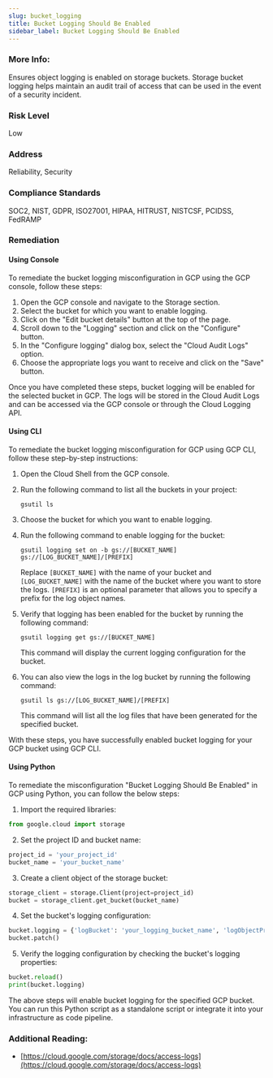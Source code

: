 ```yaml
---
slug: bucket_logging
title: Bucket Logging Should Be Enabled
sidebar_label: Bucket Logging Should Be Enabled
---
```


### More Info:

Ensures object logging is enabled on storage buckets. Storage bucket logging helps maintain an audit trail of access that can be used in the event of a security incident.

### Risk Level

Low

### Address

Reliability, Security

### Compliance Standards

SOC2, NIST, GDPR, ISO27001, HIPAA, HITRUST, NISTCSF, PCIDSS, FedRAMP

### Remediation

#### Using Console

To remediate the bucket logging misconfiguration in GCP using the GCP console, follow these steps:

1. Open the GCP console and navigate to the Storage section.
2. Select the bucket for which you want to enable logging.
3. Click on the "Edit bucket details" button at the top of the page.
4. Scroll down to the "Logging" section and click on the "Configure" button.
5. In the "Configure logging" dialog box, select the "Cloud Audit Logs" option.
6. Choose the appropriate logs you want to receive and click on the "Save" button.

Once you have completed these steps, bucket logging will be enabled for the selected bucket in GCP. The logs will be stored in the Cloud Audit Logs and can be accessed via the GCP console or through the Cloud Logging API.

#### Using CLI

To remediate the bucket logging misconfiguration for GCP using GCP CLI, follow these step-by-step instructions:

1. Open the Cloud Shell from the GCP console.

2. Run the following command to list all the buckets in your project:
   
   ```
   gsutil ls
   ```

3. Choose the bucket for which you want to enable logging.

4. Run the following command to enable logging for the bucket:

   ```
   gsutil logging set on -b gs://[BUCKET_NAME] gs://[LOG_BUCKET_NAME]/[PREFIX]
   ```
   Replace `[BUCKET_NAME]` with the name of your bucket and `[LOG_BUCKET_NAME]` with the name of the bucket where you want to store the logs. `[PREFIX]` is an optional parameter that allows you to specify a prefix for the log object names.

5. Verify that logging has been enabled for the bucket by running the following command:

   ```
   gsutil logging get gs://[BUCKET_NAME]
   ```
   This command will display the current logging configuration for the bucket.

6. You can also view the logs in the log bucket by running the following command:

   ```
   gsutil ls gs://[LOG_BUCKET_NAME]/[PREFIX]
   ```
   This command will list all the log files that have been generated for the specified bucket.

With these steps, you have successfully enabled bucket logging for your GCP bucket using GCP CLI.

#### Using Python

To remediate the misconfiguration "Bucket Logging Should Be Enabled" in GCP using Python, you can follow the below steps:

1. Import the required libraries:

```python
from google.cloud import storage
```

2. Set the project ID and bucket name:

```python
project_id = 'your_project_id'
bucket_name = 'your_bucket_name'
```

3. Create a client object of the storage bucket:

```python
storage_client = storage.Client(project=project_id)
bucket = storage_client.get_bucket(bucket_name)
```

4. Set the bucket's logging configuration:

```python
bucket.logging = {'logBucket': 'your_logging_bucket_name', 'logObjectPrefix': 'your_log_object_prefix'}
bucket.patch()
```

5. Verify the logging configuration by checking the bucket's logging properties:

```python
bucket.reload()
print(bucket.logging)
```

The above steps will enable bucket logging for the specified GCP bucket. You can run this Python script as a standalone script or integrate it into your infrastructure as code pipeline.


### Additional Reading:

- [https://cloud.google.com/storage/docs/access-logs](https://cloud.google.com/storage/docs/access-logs) 

